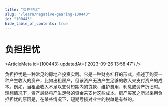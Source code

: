 ```yaml
---
title: "负担担忧"
slug: "/learn/negative-gearing-100443"
id: "100443"
hide_table_of_contents: true
---
```



# 负担担忧

<ArticleMeta id={100443} updatedAt={'2023-09-26 13:58:47'} />
<div className='border-solid border-b border-t-0 my-4 border-[var(--ifm-color-gray-300)]' />

负担担忧是一种常见的房地产投资实践。它是一种财务杠杆的形式，描述了购买一种产生收入的资产，比如出租房产，但该资产无法产生足够的收入来支付资产的成本。例如，当租金收入不足以支付短期内的贷款、维护费用、利息或资产折旧时。理想情况下，资产最终将产生足够的资金来支付这些成本。房产买家之所以采用负担担忧的原因是，在某些情况下，短期亏损对业主的税单是有益的。
